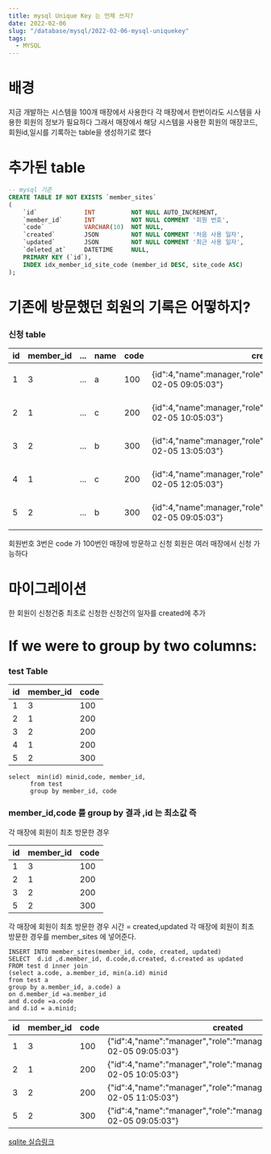 ```yaml
---
title: mysql Unique Key 는 언제 쓰지?
date: 2022-02-06
slug: "/database/mysql/2022-02-06-mysql-uniquekey"
tags:
  - MYSQL
---
```


# 배경
지금 개발하는 시스템을 100개 매장에서 사용한다
각 매장에서 한번이라도 시스템을 사용한 회원의 정보가 필요하다
그래서
매장에서 해당 시스템을 사용한 회원의
매장코드,회원id,일시를 기록하는 table을 생성하기로 했다

# 추가된 table


```sql
-- mysql 기준
CREATE TABLE IF NOT EXISTS `member_sites`
(
    `id`             INT          NOT NULL AUTO_INCREMENT,
    `member_id`      INT          NOT NULL COMMENT '회원 번호',
    `code`           VARCHAR(10)  NOT NULL,
    `created`        JSON         NOT NULL COMMENT '처음 사용 일자',
    `updated`        JSON         NOT NULL COMMENT '최근 사용 일자',
    `deleted_at`     DATETIME     NULL,
    PRIMARY KEY (`id`),
    INDEX idx_member_id_site_code (member_id DESC, site_code ASC)
);
```

# 기존에 방문했던 회원의 기록은 어떻하지?

### 신청 table

|id	|member_id	|...|	name	|code	|created	|updated
|---|---|---|---|---|---|---|
|1	|3|	...|	a	|100|{id":4,"name":manager,"role":"manager","datetime":"2022-02-05 09:05:03"}	|{id": 4 ,"name":manager,"role":"manager","datetime":"2022-02-06 09:05:03"}|
|2	|1|	...|	c	|200|{id":4,"name":manager,"role":"manager","datetime":"2022-02-05 10:05:03"}	|{id": 4 ,"name":manager,"role":"manager","datetime":"2022-02-05 10:05:03"}|
|3	|2|	...|	b	|300|{id":4,"name":manager,"role":"manager","datetime":"2022-02-05 13:05:03"}	|{id": 4 ,"name":manager,"role":"manager","datetime":"2022-02-06 09:05:03"}|
|4	|1|	...|	c	|200|{id":4,"name":manager,"role":"manager","datetime":"2022-02-05 12:05:03"}	|{id": 4 ,"name":manager,"role":"manager","datetime":"2022-02-05 12:05:03"}|
|5	|2|	...|	b	|300|{id":4,"name":manager,"role":"manager","datetime":"2022-02-05 09:05:03"}	|{id": 4 ,"name":manager,"role":"manager","datetime":"2022-02-06 09:05:03"}|

회원번호 3번은 code 가 100번인 매장에 방문하고 신청
회원은 여러 매장에서 신청 가능하다

# 마이그레이션
 
한 회원이 신청건중 최초로 신청한 신청건의 일자를 created에 추가

# If we were to group by two columns:
### test Table

| id | member_id | code |
|---|---|---|
| 1  |        3 |   100 |
| 2  |        1 |   200 |
| 3  |        2 |   200 |
| 4  |        1 |   200 |
| 5  |        2 |   300 |


```
select  min(id) minid,code, member_id,
      from test 
      group by member_id, code
```

### member_id,code 를 group by 결과 ,id 는 최소값 즉 
각 매장에 회원이 최초 방문한 경우

| id | member_id | code |
|---|---|---|
| 1  |        3 |   100 |
| 2  |        1 |   200 |
| 3  |        2 |   200 |
| 5  |        2 |   300 |

각 매장에 회원이 최초 방문한 경우 시간 = created,updated
각 매장에 회원이 최초 방문한 경우를 member_sites 에 넣어준다.
```
INSERT INTO member_sites(member_id, code, created, updated)
SELECT  d.id ,d.member_id, d.code,d.created, d.created as updated
FROM test d inner join
(select a.code, a.member_id, min(a.id) minid
from test a
group by a.member_id, a.code) a
on d.member_id =a.member_id
and d.code =a.code
and d.id = a.minid;

```

|id	|member_id	|code	|created	|updated|
|---|---|---|---|---|
1|3|100	|{"id":4,"name":"manager","role":"manager","datetime":"2022-02-05 09:05:03"}	|{"id":4,"name":"manager","role":"manager","datetime":"2022-02-05 09:05:03"}|
2|1|200	|{"id":4,"name":"manager","role":"manager","datetime":"2022-02-05 10:05:03"}	|{"id":4,"name":"manager","role":"manager","datetime":"2022-02-05 10:05:03"}|
3|2|200	|{"id":4,"name":"manager","role":"manager","datetime":"2022-02-05 11:05:03"}	|{"id":4,"name":"manager","role":"manager","datetime":"2022-02-05 11:05:03"}|
5|2|300	|{"id":4,"name":"manager","role":"manager","datetime":"2022-02-05 09:05:03"}	|{"id":4,"name":"manager","role":"manager","datetime":"2022-02-05 09:05:03"}|
 
[sqlite  실습링크](https://replit.com/@gwiyeomgo/migration20220206)





